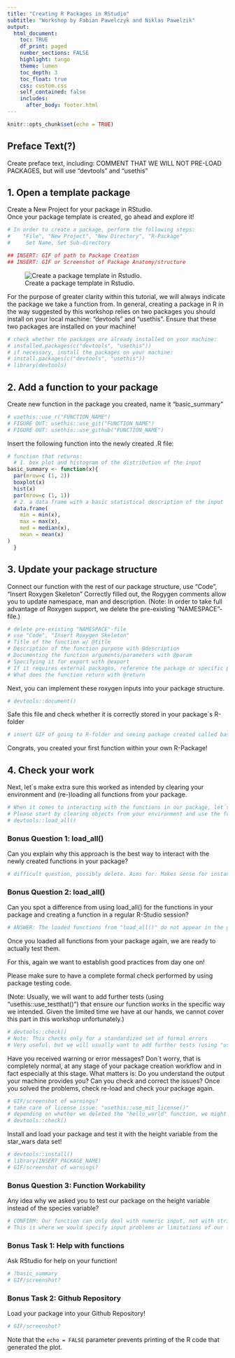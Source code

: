 ```yaml
---
title: "Creating R Packages in RStudio"
subtitle: "Workshop by Fabian Pawelczyk and Niklas Pawelzik"
output: 
  html_document:
    toc: TRUE
    df_print: paged
    number_sections: FALSE
    highlight: tango
    theme: lumen
    toc_depth: 3
    toc_float: true
    css: custom.css 
    self_contained: false
    includes:
      after_body: footer.html
---
```


```r
knitr::opts_chunk$set(echo = TRUE)
```

## Preface Text(?)
Create preface text, including:
COMMENT THAT WE WILL NOT PRE-LOAD PACKAGES, but will use "devtools" and "usethis"

## 1. Open a template package

Create a New Project for your package in RStudio.\
Once your package template is created, go ahead and explore it!

```r
# In order to create a package, perform the following steps:
#    "File", "New Project", "New Directory", "R-Package"
#     Set Name, Set Sub-directory

## INSERT: GIF of path to Package Creation
## INSERT: GIF or Screenshot of Package Anatomy/structure 
```
![Create a package template in Rstudio.](https://raw.githubusercontent.com/jthomasmock/pkg-building/master/images/rstudio-create-pkg.gif)


For the purpose of greater clarity within this tutorial, we will always indicate the package we take a function from. In general, creating a package in R in the way suggested by this workshop relies on two packages you should install on your local machine:
"devtools" and "usethis". Ensure that these two packages are installed on your machine!

```r
# check whether the packages are already installed on your machine:
# installed.packages(c("devtools", "usethis"))
# if necessary, install the packages on your machine:
# install.packages(c("devtools", "usethis"))
# library(devtools)
```

## 2. Add a function to your package

Create new function in the package you created, name it "basic_summary"

```r
# usethis::use_r("FUNCTION_NAME")
# FIGURE OUT: usethis::use_git("FUNCTION_NAME")
# FIGURE OUT: usethis::use_github("FUNCTION_NAME")
```

Insert the following function into the newly created .R file:

```r
# function that returns:
  # 1. box plot and histogram of the distribution of the input
basic_summary <- function(x){
  par(mrow=c (1, 2))
  boxplot(x)
  hist(x)
  par(mrow=c (1, 1))
  # 2. a data frame with a basic statistical description of the input
  data.frame(
    min = min(x),
    max = max(x),
    med = median(x),
    mean = mean(x)
)
  }
```

## 3. Update your package structure

Connect our function with the rest of our package structure, use "Code", "Insert Roxygen Skeleton"
Correctly filled out, the Rogygen comments allow you to update namespace, man and description.
(Note: In order to take full advantage of Roxygen support, we delete the pre-existing "NAMESPACE"-file.)

```r
# delete pre-existing "NAMESPACE"-file
# use "Code", "Insert Roxygen Skeleton"
# Title of the function w/ @title
# Description of the function purpose with @description
# Documenting the function arguments/parameters with @param
# Specifying it for export with @export
# If it requires external packages, reference the package or specific package functions with @import and @importFrom
# What does the function return with @return
```

Next, you can implement these roxygen inputs into your package structure.

```r
# devtools::document()
```

Safe this file and check whether it is correctly stored in your package´s R-folder

```r
# insert GIF of going to R-folder and seeing package created called basic_summary.R
```

Congrats, you created your first function within your own R-Package!

## 4. Check your work

Next, let´s make extra sure this worked as intended by clearing your environment and (re-)loading all functions from your package.

```r
# When it comes to interacting with the functions in our package, let´s establish good habits early on.
# Please start by clearing objects from your environment and use the following code load them again:
# devtools::load_all()
```

### Bonus Question 1: load_all()

Can you explain why this approach is the best way to interact with the newly created functions in your package?

```r
# difficult question, possibly delete. Aims for: Makes sense for instance when we use a lot of functions in our package, ensure interactions and links between functions work as intended
```

### Bonus Question 2: load_all()

Can you spot a difference from using load_all() for the functions in your package and creating a function in a regular R-Studio session?

```r
# ANSWER: The loaded functions from "load_all()" do not appear in the global environment 
```

Once you loaded all functions from your package again, we are ready to actually test them.

For this, again we want to establish good practices from day one on!

Please make sure to have a complete formal check performed by using package testing code.

(Note: Usually, we will want to add further tests (using "usethis::use_testthat()") that ensure our function works in the specific way we intended. Given the limited time we have at our hands, we cannot cover this part in this workshop unfortunately.)

```r
# devtools::check()
# Note: This checks only for a standardized set of formal errors
# Very useful, but we will usually want to add further tests (using "usethis::use_testthat()") that ensure our function works in the specific way we intended. Limited time, we cannot cover this part in this workshop 
```

Have you received warning or error messages?
Don´t worry, that is completely normal, at any stage of your package creation workflow and in fact especially at this stage. 
What matters is: Do you understand the output your machine provides you?
Can you check and correct the issues?
Once you solved the problems, check re-load and check your package again.

```r
# GIF/screenshot of warnings?
# take care of license issue: "usethis::use_mit_license()"
# depending on whether we deleted the "hello_world" function, we might get an error message
# devtools::check()
```


Install and load your package and test it with the height variable from the star_wars data set!

```r
# devtools::install() 
# library(INSERT_PACKAGE_NAME)
# GIF/screenshot of warnings?
```

### Bonus Question 3: Function Workability
Any idea why we asked you to test our package on the height variable instead of the species variable?

```r
# CONFIRM: Our function can only deal with numeric input, not with strings. Different input will probably result in an error.
# This is where we would specify input problems or limitations of our function with test() functions to ease the pain during future use of our packages! 
```

### Bonus Task 1: Help with functions
Ask RStudio for help on your function!

```r
# ?basic_summary
# GIF/screenshot?
```

### Bonus Task 2: Github Repository

Load your package into your Github Repository!

```r
# GIF/screenshot?
```

Note that the `echo = FALSE` parameter prevents printing of the R code that generated the plot.
